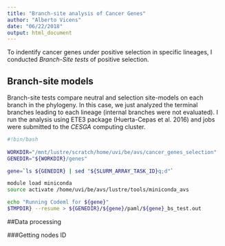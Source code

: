 ```yaml
---
title: "Branch-site analysis of Cancer Genes"
author: "Alberto Vicens"
date: "06/22/2018"
output: html_document
---
```


To indentify cancer genes under positive selection in specific lineages, I conducted *Branch-Site tests* of positive selection. 

## Branch-site models
Branch-site tests compare neutral and selection site-models on each branch in the phylogeny. In this case, we just analyzed the terminal branches leading to each lineage (internal branches were not evaluated). 
I run the analysis using ETE3 package (Huerta-Cepas et al. 2016) and jobs were submitted to the *CESGA* computing cluster.

```bash
#!bin/bash
                              
WORKDIR="/mnt/lustre/scratch/home/uvi/be/avs/cancer_genes_selection"
GENEDIR="${WORKDIR}/genes"

gene=`ls ${GENEDIR} | sed "${SLURM_ARRAY_TASK_ID}q;d"`

module load miniconda
source activate /home/uvi/be/avs/lustre/tools/miniconda_avs

echo "Running Codeml for ${gene}"
$TMPDIR} --resume > ${GENEDIR}/${gene}/paml/${gene}_bs_test.out
```
##Data processing

###Getting nodes ID



